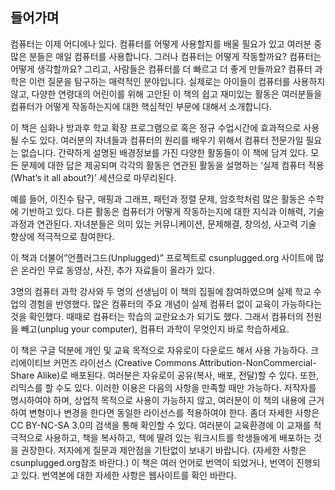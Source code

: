 ## 들어가며 {#intro-toc}

컴퓨터는 이제 어디에나 있다. 컴퓨터를 어떻게 사용할지를 배울 필요가 있고 여러분 중 많은 분들은 매일 컴퓨터를 사용합니다. 그러나 컴퓨터는 어떻게 작동할까요? 컴퓨터는 어떻게 생각할까요? 그리고, 사람들은 컴퓨터를 더 빠르고 더 좋게 만들까요? 컴퓨터 과학은 이런 질문을 탐구하는 매력적인 분야입니다. 실제로는 아이들이 컴퓨터를 사용하지 않고, 다양한 연령대의 어린이를 위해 고안된 이 책의 쉽고 재미있는 활동은 여러분들을 컴퓨터가 어떻게 작동하는지에 대한 핵심적인 부문에 대해서 소개합니다.

이 책은 심화나 방과후 학교 확장 프로그램으로 혹은 정규 수업시간에 효과적으로 사용될 수도 있다. 여러분의 자녀들과 컴퓨터의 원리를 배우기 위해서 컴퓨터 전문가일 필요는 없습니다. 간략하게 설명된 배경정보를 가진 다양한 활동들이 이 책에 담겨 있다. 모든 문제에 대한 답은 제공되며 각각의 활동은 연관된 활동을 설명하는 '실제 컴퓨터 적용 (What's it all about?)' 세션으로 마무리된다.

예를 들어, 이진수 탐구, 매핑과 그래프, 패턴과 정렬 문제, 암호학처럼 많은 활동은 수학에 기반하고 있다. 다른 활동은 컴퓨터가 어떻게 작동하는지에 대한 지식과 이해력, 기술 과정과 연관된다. 자녀분들은 의미 있는 커뮤니케이션, 문제해결, 창의성, 사고력 기술 향상에 적극적으로 참여한다.

이 책과 더불어"언플러그드(Unplugged)" 프로젝트로 csunplugged.org 사이트에 많은 온라인 무료 동영상, 사진, 추가 자료들이 올라가 있다.

3명의 컴퓨터 과학 강사와 두 명의 선생님이 이 책의 집필에 참여하였으며 실제 학교 수업의 경험을 반영했다. 많은 컴퓨터의 주요 개념이 실제 컴퓨터 없이 교육이 가능하다는 것을 확인했다. 때때로 컴퓨터는 학습의 교란요소가 되기도 했다. 그래서 컴퓨터의 전원을 빼고(unplug your computer), 컴퓨터 과학이 무엇인지 바로 학습하세요.

이 책은 구글 덕분에 개인 및 교육 목적으로 자유로이 다운로드 해서 사용 가능하다. 크리에이티브 커먼즈 라이선스 (Creative Commons Attribution-NonCommercial-Share Alike)로 배포된다. 여러분은 자유로이 공유(복사, 배포, 전달)할 수 있다. 또한, 리믹스를 할 수도 있다. 이러한 이용은 다음의 사항을 만족할 때만 가능하다. 저작자를 명시하여야 하며, 상업적 목적으로 사용이 가능하지 않고, 여러분이 이 책의 내용에 근거하여 변형이나 변경을 한다면 동일한 라이선스를 적용하여야 한다. 좀더 자세한 사항은 CC BY-NC-SA 3.0의 검색을 통해 확인할 수 있다.
여러분이 교육환경에 이 교재를 적극적으로 사용하고, 책을 복사하고, 책에 딸려 있는 워크시트를 학생들에게 배포하는 것을 권장한다. 저자에게 질문과 제안점을 기탄없이 보내기 바랍니다. (자세한 사항은 csunplugged.org참조 바란다.) 이 책은 여러 언어로 번역이 되었거나, 번역이 진행되고 있다. 번역본에 대한 자세한 사항은 웹사이트를 확인 바란다.
